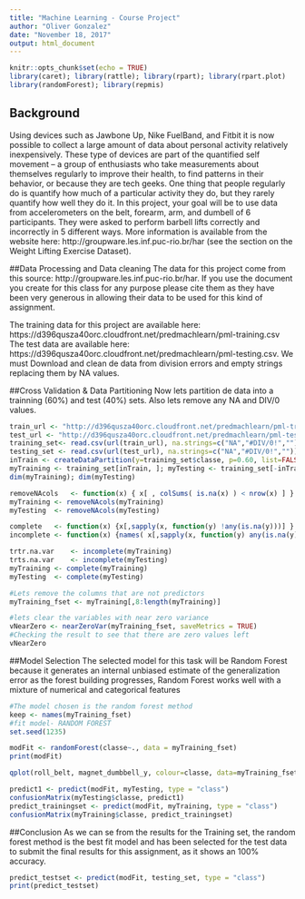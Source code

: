 ---
title: "Machine Learning - Course Project"
author: "Oliver Gonzalez"
date: "November 18, 2017" 
output: html_document
---

```{r setup, include=FALSE}
knitr::opts_chunk$set(echo = TRUE)
library(caret); library(rattle); library(rpart); library(rpart.plot)
library(randomForest); library(repmis)
```

## Background 
Using devices such as Jawbone Up, Nike FuelBand, and Fitbit it is now possible to collect a large amount of data about personal activity relatively inexpensively. These type of devices are part of the quantified self movement – a group of enthusiasts who take measurements about themselves regularly to improve their health, to find patterns in their behavior, or because they are tech geeks. One thing that people regularly do is quantify how much of a particular activity they do, but they rarely quantify how well they do it. In this project, your goal will be to use data from accelerometers on the belt, forearm, arm, and dumbell of 6 participants. They were asked to perform barbell lifts correctly and incorrectly in 5 different ways. More information is available from the website here: http://groupware.les.inf.puc-rio.br/har (see the section on the Weight Lifting Exercise Dataset). 

##Data Processing and Data cleaning
The data for this project come from this source: http://groupware.les.inf.puc-rio.br/har. If you use the document you create for this class for any purpose please cite them as they have been very generous in allowing their data to be used for this kind of assignment.

The training data for this project are available here:
https://d396qusza40orc.cloudfront.net/predmachlearn/pml-training.csv
The test data are available here:
https://d396qusza40orc.cloudfront.net/predmachlearn/pml-testing.csv.  We must Download and clean de data from division errors and empty strings replacing them by NA values.

##Cross Validation & Data Partitioning
Now lets partition de data into a trainning (60%) and test (40%) sets.  Also lets remove any NA and DIV/0 values.
```{r Data Processing}
train_url <- "http://d396qusza40orc.cloudfront.net/predmachlearn/pml-training.csv"
test_url <- "http://d396qusza40orc.cloudfront.net/predmachlearn/pml-testing.csv"
training_set<- read.csv(url(train_url), na.strings=c("NA","#DIV/0!",""))
testing_set <- read.csv(url(test_url), na.strings=c("NA","#DIV/0!",""))
inTrain <- createDataPartition(y=training_set$classe, p=0.60, list=FALSE)
myTraining <- training_set[inTrain, ]; myTesting <- training_set[-inTrain, ]
dim(myTraining); dim(myTesting)

removeNAcols   <- function(x) { x[ , colSums( is.na(x) ) < nrow(x) ] }
myTraining <- removeNAcols(myTraining)
myTesting  <- removeNAcols(myTesting)

complete   <- function(x) {x[,sapply(x, function(y) !any(is.na(y)))] }
incomplete <- function(x) {names( x[,sapply(x, function(y) any(is.na(y)))] ) }

trtr.na.var    <- incomplete(myTraining)
trts.na.var    <- incomplete(myTesting)
myTraining <- complete(myTraining)
myTesting  <- complete(myTesting)

#Lets remove the columns that are not predictors
myTraining_fset <- myTraining[,8:length(myTraining)]

#lets clear the variables with near zero variance
vNearZero <- nearZeroVar(myTraining_fset, saveMetrics = TRUE)
#Checking the result to see that there are zero values left
vNearZero
```

##Model Selection 
The selected model for this task will be Random Forest because it generates an internal unbiased estimate of the generalization error as the forest building progresses, Random Forest works well with a mixture of numerical and categorical features
```{r Model Selection}
#The model chosen is the random forest method
keep <- names(myTraining_fset)
#fit model- RANDOM FOREST
set.seed(1235)

modFit <- randomForest(classe~., data = myTraining_fset)
print(modFit)

qplot(roll_belt, magnet_dumbbell_y, colour=classe, data=myTraining_fset)  

predict1 <- predict(modFit, myTesting, type = "class")
confusionMatrix(myTesting$classe, predict1)
predict_trainingset <- predict(modFit, myTraining, type = "class")
confusionMatrix(myTraining$classe, predict_trainingset)
```
##Conclusion
As we can se from the results for the Training set, the random forest method is the best fit model and has been selected for the test data to submit the final results for this assignment, as it shows an 100% accuracy.

```{r Conclussion}
predict_testset <- predict(modFit, testing_set, type = "class")
print(predict_testset)
```
